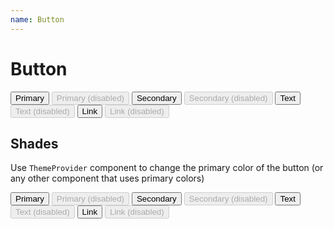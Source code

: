 ```yaml
---
name: Button
---
```



# Button

<Playground>
  <Stack space="xl" css={{ py: '$8', bc: '$gray050' }}>
    <Box css={{ px: '$8', display: 'flex', gap: '$3' }}>
      <Button>Primary</Button>
      <Button disabled>Primary (disabled)</Button>
    </Box>
    <Box css={{ px: '$8', display: 'flex', gap: '$3' }}>
      <Button variant="secondary">Secondary</Button>
      <Button variant="secondary" disabled>
        Secondary (disabled)
      </Button>
    </Box>
    <Box css={{ px: '$8', display: 'flex', gap: '$3' }}>
      <Button variant="text">Text</Button>
      <Button variant="text" disabled>
        Text (disabled)
      </Button>
    </Box>
    <Box css={{ px: '$8', display: 'flex', gap: '$3' }}>
      <Button variant="link" as="a" href="#">
        Link
      </Button>
      <Button variant="link" as="a" href="#" disabled>
        Link (disabled)
      </Button>
    </Box>
  </Stack>
</Playground>

## Shades

Use `ThemeProvider` component to change the primary color of the button
(or any other component that uses primary colors)

<Playground>
  <ThemeProvider theme="black">
    <Stack space="xl" css={{ py: '$8', bc: '$gray050' }}>
      <Box css={{ px: '$8', display: 'flex', gap: '$3' }}>
        <Button>Primary</Button>
        <Button disabled>Primary (disabled)</Button>
      </Box>
      <Box css={{ px: '$8', display: 'flex', gap: '$3' }}>
        <Button variant="secondary">Secondary</Button>
        <Button variant="secondary" disabled>
          Secondary (disabled)
        </Button>
      </Box>
      <Box css={{ px: '$8', display: 'flex', gap: '$3' }}>
        <Button variant="text">Text</Button>
        <Button variant="text" disabled>
          Text (disabled)
        </Button>
      </Box>
      <Box css={{ px: '$8', display: 'flex', gap: '$3' }}>
        <Button variant="link" as="a" href="#">
          Link
        </Button>
        <Button variant="link" as="a" href="#" disabled>
          Link (disabled)
        </Button>
      </Box>
    </Stack>
  </ThemeProvider>
</Playground>
